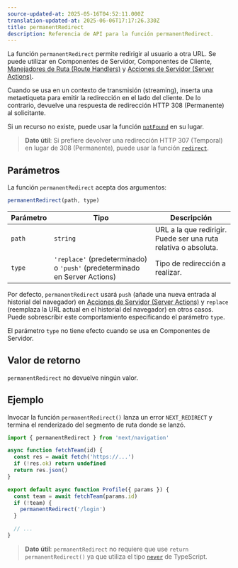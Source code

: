 ```yaml
---
source-updated-at: 2025-05-16T04:52:11.000Z
translation-updated-at: 2025-06-06T17:17:26.330Z
title: permanentRedirect
description: Referencia de API para la función permanentRedirect.
---
```


La función `permanentRedirect` permite redirigir al usuario a otra URL. Se puede utilizar en Componentes de Servidor, Componentes de Cliente, [Manejadores de Ruta (Route Handlers)](/docs/app/building-your-application/routing/route-handlers) y [Acciones de Servidor (Server Actions)](/docs/app/building-your-application/data-fetching/forms-and-mutations).

Cuando se usa en un contexto de transmisión (streaming), inserta una metaetiqueta para emitir la redirección en el lado del cliente. De lo contrario, devuelve una respuesta de redirección HTTP 308 (Permanente) al solicitante.

Si un recurso no existe, puede usar la función [`notFound`](/docs/app/api-reference/functions/not-found) en su lugar.

> **Dato útil**: Si prefiere devolver una redirección HTTP 307 (Temporal) en lugar de 308 (Permanente), puede usar la función [`redirect`](/docs/app/api-reference/functions/redirect).

## Parámetros

La función `permanentRedirect` acepta dos argumentos:

```js
permanentRedirect(path, type)
```

| Parámetro | Tipo                                                          | Descripción                                                 |
| --------- | ------------------------------------------------------------- | ----------------------------------------------------------- |
| `path`    | `string`                                                      | URL a la que redirigir. Puede ser una ruta relativa o absoluta. |
| `type`    | `'replace'` (predeterminado) o `'push'` (predeterminado en Server Actions) | Tipo de redirección a realizar.                            |

Por defecto, `permanentRedirect` usará `push` (añade una nueva entrada al historial del navegador) en [Acciones de Servidor (Server Actions)](/docs/app/building-your-application/data-fetching/forms-and-mutations) y `replace` (reemplaza la URL actual en el historial del navegador) en otros casos. Puede sobrescribir este comportamiento especificando el parámetro `type`.

El parámetro `type` no tiene efecto cuando se usa en Componentes de Servidor.

## Valor de retorno

`permanentRedirect` no devuelve ningún valor.

## Ejemplo

Invocar la función `permanentRedirect()` lanza un error `NEXT_REDIRECT` y termina el renderizado del segmento de ruta donde se lanzó.

```jsx filename="app/team/[id]/page.js"
import { permanentRedirect } from 'next/navigation'

async function fetchTeam(id) {
  const res = await fetch('https://...')
  if (!res.ok) return undefined
  return res.json()
}

export default async function Profile({ params }) {
  const team = await fetchTeam(params.id)
  if (!team) {
    permanentRedirect('/login')
  }

  // ...
}
```

> **Dato útil**: `permanentRedirect` no requiere que use `return permanentRedirect()` ya que utiliza el tipo [`never`](https://www.typescriptlang.org/docs/handbook/2/functions.html#never) de TypeScript.